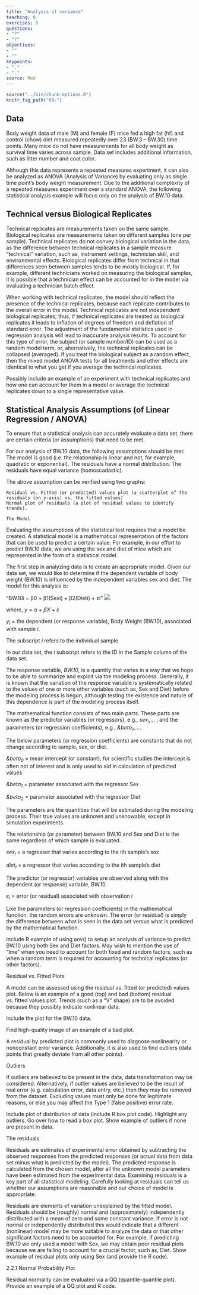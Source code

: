```yaml
---
title: "Analysis of variance"
teaching: 0
exercises: 0
questions:
- "?"
- "?"
objectives:
- ""
- ""
keypoints:
- "."
- "."
source: Rmd
---
```


```r
source("../bin/chunk-options.R")
knitr_fig_path("09-")
```


## Data

Body weight data of male (M) and female (F) mice fed a high fat (hf) and control (chow) diet measured repeatedly over 23 (BW.3 – BW.30) time points.  Many mice do not have measurements for all body weight as survival time varies across sample.  Data set includes additional information, such as litter number and coat color.

Although this data represents a repeated measures experiment, it can also be analyzed as ANOVA (Analysis of Variance) by evaluating only as single time point’s body weight measurement.  Due to the additional complexity of a repeated measures experiment over a standard ANOVA, the following statistical analysis example will focus only on the analysis of BW.10 data.

## Technical versus Biological Replicates

Technical replicates are measurements taken on the same sample.  Biological replicates are measurements taken on different samples (one per sample).  Technical replicates do not convey biological variation in the data, as the difference between technical replicates in a sample measure “technical” variation, such as, instrument settings, technician skill, and environmental effects.  Biological replicates differ from technical in that differences seen between samples tends to be mostly biological.  If, for example, different technicians worked on measuring the biological samples, it is possible that a technician effect can be accounted for in the model via evaluating a technician batch effect.

When working with technical replicates, the model should reflect the presence of the technical replicates, because each replicate contributes to the overall error in the model.  Technical replicates are not independent biological replicates; thus, if technical replicates are treated as biological replicates it leads to inflation of degrees of freedom and deflation of standard error.  The adjustment of the fundamental statistics used in regression analysis will lead to inaccurate analysis results.  To account for this type of error, the subject (or sample number/ID) can be used as a random model term, or, alternatively, the technical replicates can be collapsed (averaged).  If you treat the biological subject as a random effect, then the mixed model ANOVA tests for all treatments and other effects are identical to what you get if you average the technical replicates.

Possibly include an example of an experiment with technical replicates and how one can account for them in a model or average the technical replicates down to a single representative value.

## Statistical Analysis Assumptions (of Linear Regression / ANOVA)
To ensure that a statistical analysis can accurately evaluate a data set, there are certain criteria (or assumptions) that need to be met.

For our analysis of BW.10 data, the following assumptions should be met:
	The model is good (i.e. the relationship is linear and not, for example, quadratic or exponential).
	The residuals have a normal distribution.
	The residuals have equal variance (homoscadastic).

The above assumption can be verified using two graphs:

	Residual vs. Fitted (or predicted) values plot (a scatterplot of the residuals (on y-axis) vs. the fitted values)
	Normal plot of residuals (a plot of residual values to identify trends).

	The Model

Evaluating the assumptions of the statistical test requires that a model be created.  A statistical model is a mathematical representation of the factors that can be used to predict a certain value.  For example, in our effort to predict BW.10 data, we are using the sex and diet of mice which are represented in the form of a statistical model.

The first step in analyzing data is to create an appropriate model.  Given our data set, we would like to determine if the dependent variable of body weight (BW.10) is influenced by the independent variables sex and diet.  The model for this analysis is:

"BW.10i = β0 + β1(Sexi) + β2(Dieti)  + εi " 
![](../fig/bw-sex-diet-eqn.png)

where,
<i>y</i> = <i>&alpha;</i> + <i>&beta;X</i> + <i>&epsilon;</i>

<i>y<sub>i</sub></i> = the dependent (or response variable), Body Weight (BW.10), associated with sample <i>i</i>.

The subscript <i>i</i> refers to the individual sample

In our data set, the <i>i</i> subscript refers to the ID in the Sample column of the data set.

The response variable, <i>BW.10</i>, is a quantity that varies in a way that we hope to be able to summarize and exploit via the modeling process. Generally, it is known that the variation of the response variable is systematically related to the values of one or more other variables (such as, Sex and Diet) before the modeling process is begun, although testing the existence and nature of this dependence is part of the modeling process itself.

The mathematical function consists of two main parts. These parts are known as the predictor variables (or regressors), e.g., <i>sex<sub>i</sub></i>,… , and the parameters (or regression coefficients), e.g., <i>&beta<sub>1</sub></i>,….

The below parameters (or regression coefficients) are constants that do not change according to sample, sex, or diet.

<i>&beta<sub>0</sub></i> = mean intercept (or constant); for scientific studies the intercept is often not of interest and is only used to aid in calculation of predicted values

<i>&beta<sub>1</sub></i> = parameter associated with the regressor Sex

<i>&beta<sub>2</sub></i> = parameter associated with the regressor Diet

The parameters are the quantities that will be estimated during the modeling process. Their true values are unknown and unknowable, except in simulation experiments.

The relationship (or parameter) between BW.10 and Sex and Diet is the same regardless of which sample is evaluated.

<i>sex<sub>i</sub></i> = a regressor that varies according to the ith sample’s sex

<i>diet<sub>i</sub></i> = a regressor that varies according to the ith sample’s diet

The predictor (or regressor) variables are observed along with the dependent (or response) variable, BW.10.

<i>&epsilon;<sub>i</sub></i></i> = error (or residual) associated with observation i

Like the parameters (or regression coefficients) in the mathematical function, the random errors are unknown. The error (or residual) is simply the difference between what is seen in the data set versus what is predicted by the mathematical function.


Include R example of using aov() to setup an analysis of variance to predict BW.10 using both Sex and Diet factors.  May wish to mention the use of “lme” when you need to account for both fixed and random factors, such as when a random term is required for accounting for technical replicates (or other factors).


Residual vs. Fitted Plots

A model can be assessed using the residual vs. fitted (or predicted) values plot.  Below is an example of a good (top) and bad (bottom) residual vs. fitted values plot.  Trends (such as a “V” shape) are to be avoided because they possibly indicate nonlinear data.

Include the plot for the BW.10 data.

Find high-quality image of an example of a bad plot.


A residual by predicted plot is commonly used to diagnose nonlinearity or nonconstant error variance. Additionally, it is also used to find outliers (data points that greatly deviate from all other points).


Outliers

If outliers are believed to be present in the data, data transformation may be considered.  Alternatively, if outlier values are believed to be the result of real error (e.g. calculation error, data entry, etc.) then they may be removed from the dataset.  Excluding values must only be done for legitimate reasons, or else you may affect the Type 1 (false positive) error rate.

Include plot of distribution of data (include R box plot code).  Highlight any outliers.  Go over how to read a box plot.  Show example of outliers if none are present in data.


The residuals

Residuals are estimates of experimental error obtained by subtracting the observed responses from the predicted responses (or actual data from data set minus what is predicted by the model).  The predicted response is calculated from the chosen model, after all the unknown model parameters have been estimated from the experimental data.  Examining residuals is a key part of all statistical modeling.  Carefully looking at residuals can tell us whether our assumptions are reasonable and our choice of model is appropriate.

Residuals are elements of variation unexplained by the fitted model.  Residuals should be (roughly) normal and (approximately) independently distributed with a mean of zero and some constant variance.  If error is not normal or independently distributed this would indicate that a different (nonlinear) model may be more suitable to analyze the data or that other significant factors need to be accounted for.  For example, if predicting BW.10 we only used a model with Sex, we may obtain poor residual plots because we are failing to account for a crucial factor, such as, Diet.  Show example of residual plots only using Sex (and provide the R code).

2.2.1 Normal Probability Plot

Residual normality can be evaluated via a QQ (quantile-quantile plot).  Provide an example of a QQ plot and R code.